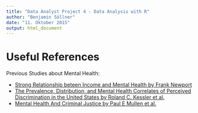 ```yaml
---
title: "Data Analyst Project 4 - Data Analysis with R"
author: "Benjamin Söllner"
date: "11. Oktober 2015"
output: html_document
---
```


# Useful References

Previous Studies about Mental Health:

- [Strong Relationship beteen Income and Mental Health by Frank Newport](http://www.gallup.com/poll/102883/strong-relationship-between-income-mental-health.aspx)
- [The Prevalence, Distribution, and Mental Health Correlates of Perceived Discrimination in the United States by Roland C. Kessler et al.](http://www.aging.wisc.edu/midus/findings/pdfs/52.pdf)
- [Mental Health And Criminal Justice by Paul E Mullen et al.](http://crg.aic.gov.au/reports/mullen.pdf)
